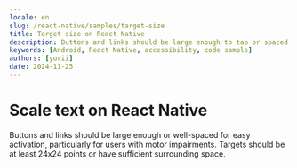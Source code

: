 ```yaml
---
locale: en
slug: /react-native/samples/target-size
title: Target size on React Native
description: Buttons and links should be large enough to tap or spaced so they are not accidentally activated.
keywords: [Android, React Native, accessibility, code sample]
authors: [yurii]
date: 2024-11-25
---
```


# Scale text on React Native

Buttons and links should be large enough or well-spaced for easy activation, particularly for users with motor impairments. Targets should be at least 24x24 points or have sufficient surrounding space.

<CodeSample id="target-size" platform="react-native" locale="en"/>
